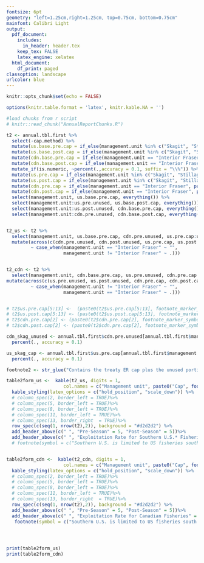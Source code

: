 ```yaml
---
fontsize: 6pt
geometry: "left=1.25cm,right=1.25cm, top=0.75cm, bottom=0.75cm"
mainfont: Calibri Light
output:
  pdf_document:
    includes:
      in_header: header.tex
    keep_tex: FALSE
    latex_engine: xelatex
  html_document:
    df_print: paged
classoption: landscape
urlcolor: blue
---
```


\SetWatermarkText{DRAFT}

```r
knitr::opts_chunk$set(echo = FALSE)

options(knitr.table.format = 'latex', knitr.kable.NA = '')

#load chunks from r script
# knitr::read_chunk("AnnualReportChunks.R")


```


```r


t2 <- annual.tbl.first %>%
  select(-cap.method) %>%
  mutate(us.base.pre.cap = if_else(management.unit %in% c("Skagit", "Stillaguamish", "Snohomish", "Hood Canal", "US Strait JDF", "Quillayute", "Hoh", "Queets", "Grays Harbor"), us.pre.cap - cdn.pre.unused,  us.pre.cap)) %>%
  mutate(us.base.post.cap = if_else(management.unit %in% c("Skagit", "Stillaguamish", "Snohomish", "Hood Canal", "US Strait JDF", "Quillayute", "Hoh", "Queets", "Grays Harbor"), us.post.cap - cdn.post.unused,  us.post.cap)) %>%
  mutate(cdn.base.pre.cap = if_else(management.unit == "Interior Fraser", cdn.pre.cap - us.pre.unused, cdn.pre.cap))  %>%
  mutate(cdn.base.post.cap = if_else(management.unit == "Interior Fraser", cdn.post.cap - us.post.unused, cdn.post.cap))  %>%
  mutate_if(is.numeric, ~percent(.,accuracy = 0.1, suffix = "\\%")) %>%
  mutate(us.pre.cap = if_else(management.unit %in% c("Skagit", "Stillaguamish", "Snohomish", "Hood Canal", "US Strait JDF", "Quillayute", "Hoh", "Queets", "Grays Harbor"), paste(us.pre.cap, footnote_marker_symbol(3, "latex",), sep = " "), us.pre.cap )) %>%
  mutate(us.post.cap = if_else(management.unit %in% c("Skagit", "Stillaguamish", "Snohomish", "Hood Canal", "US Strait JDF", "Quillayute", "Hoh", "Queets", "Grays Harbor"), paste(us.post.cap, footnote_marker_symbol(3, "latex"), sep = " "), us.post.cap )) %>%
  mutate(cdn.pre.cap = if_else(management.unit == "Interior Fraser", paste(cdn.pre.cap, footnote_marker_symbol(3, "latex"), sep = " "), cdn.pre.cap)) %>%
  mutate(cdn.post.cap = if_else(management.unit == "Interior Fraser", paste(cdn.post.cap, footnote_marker_symbol(3, "latex"), sep = " "), cdn.post.cap)) %>%
  select(management.unit, us.base.pre.cap, everything()) %>%
  select(management.unit:us.pre.unused, us.base.post.cap, everything()) %>%
  select(management.unit:us.post.unused, cdn.base.pre.cap, everything()) %>%
  select(management.unit:cdn.pre.unused, cdn.base.post.cap, everything())


t2_us <- t2 %>%
  select(management.unit, us.base.pre.cap, cdn.pre.unused, us.pre.cap:us.pre.unused, us.base.post.cap, cdn.post.unused, us.post.cap:us.post.unused) %>%
  mutate(across(c(cdn.pre.unused, cdn.post.unused, us.pre.cap, us.post.cap),
         ~ case_when(management.unit == "Interior Fraser" ~ "", 
                     management.unit != "Interior Fraser" ~ .)))


t2_cdn <- t2 %>%
  select(management.unit, cdn.base.pre.cap, us.pre.unused, cdn.pre.cap:cdn.pre.unused, cdn.base.post.cap, us.post.unused, cdn.post.cap:cdn.post.unused) %>%
mutate(across(c(us.pre.unused, us.post.unused, cdn.pre.cap, cdn.post.cap),
         ~ case_when(management.unit != "Interior Fraser" ~ "", 
                     management.unit == "Interior Fraser" ~ .)))


# t2$us.pre.cap[5:13] <-  (paste0(t2$us.pre.cap[5:13], footnote_marker_symbol(2)))
# t2$us.post.cap[5:13] <- (paste0(t2$us.post.cap[5:13], footnote_marker_symbol(2)))
# t2$cdn.pre.cap[2] <- (paste0(t2$cdn.pre.cap[2], footnote_marker_symbol(2)))
# t2$cdn.post.cap[2] <- (paste0(t2$cdn.pre.cap[2], footnote_marker_symbol(2)))

cdn_skag_unused <- annual.tbl.first$cdn.pre.unused[annual.tbl.first$management.unit == "Skagit"] %>%
  percent(., accuracy = 0.1)

us_skag_cap <- annual.tbl.first$us.pre.cap[annual.tbl.first$management.unit == "Skagit"] %>%
  percent(., accuracy = 0.1)

footnote2 <- str_glue("Contains the treaty ER cap plus the unused portion of the intercepting party's ER. For example in the preseason, Skagit includes US share plus the unused {cdn_skag_unused} Canadian allocation, totalling {us_skag_cap} total US allocation.")

table2form_us <-  kable(t2_us, digits = 1,
                     col.names = c("Management unit", paste0("Cap", footnote_marker_symbol(2)),"CDN Unused", "Cap + Unused",  "Model", "Unused", paste0("Cap", footnote_marker_symbol(2)),"CDN Unused", "Cap + Unused",  "Model", "Unused"), escape = F, linesep = "", booktabs = T, format = "latex") %>%
  kable_styling(latex_options = c("hold_position", "scale_down")) %>%
  # column_spec(2, border_left = TRUE)%>%
  # column_spec(5, border_left = TRUE)%>%
  # column_spec(8, border_left = TRUE)%>%
  # column_spec(11, border_left = TRUE)%>%
  # column_spec(13, border_right  = TRUE)%>%
  row_spec(c(seq(1, nrow(t2),2)), background = "#d2d2d2") %>%
  add_header_above(c(" ", "Pre-Season" = 5, "Post-Season" = 5))%>%
  add_header_above(c(" ", "Exploitation Rate for Southern U.S.* Fisheries" = 10))
  # footnote(symbol = c("Southern U.S. is limited to US fisheries south of the Canadian border.", "ER Cap before the unused portion from the intercepting party is included.",  footnote2), threeparttable = T)


table2form_cdn <-  kable(t2_cdn, digits = 1,
                     col.names = c("Management unit", paste0("Cap", footnote_marker_symbol(2)),"US Unused", "Cap + Unused",  "Model", "Unused", paste0("Cap", footnote_marker_symbol(2)),"US Unused", "Cap + Unused",  "Model", "Unused"), escape = F, linesep = "", booktabs = T, format = "latex") %>%
  kable_styling(latex_options = c("hold_position", "scale_down")) %>%
  # column_spec(2, border_left = TRUE)%>%
  # column_spec(5, border_left = TRUE)%>%
  # column_spec(8, border_left = TRUE)%>%
  # column_spec(11, border_left = TRUE)%>%
  # column_spec(13, border_right  = TRUE)%>%
  row_spec(c(seq(1, nrow(t2),2)), background = "#d2d2d2") %>%
  add_header_above(c(" ", "Pre-Season" = 5, "Post-Season" = 5))%>%
  add_header_above(c(" ", "Exploitation Rate for Canadian Fisheries" = 10)) %>%
   footnote(symbol = c("Southern U.S. is limited to US fisheries south of the Canadian border.", "ER Cap before the unused portion from the intercepting party is included. See PST chapter 5 items 8 to 9",  footnote2), threeparttable = T) 




print(table2form_us)
print(table2form_cdn)



```
